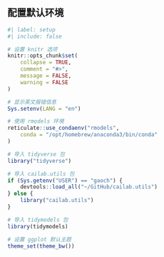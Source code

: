 ## 配置默认环境

```r
#| label: setup
#| include: false

# 设置 knitr 选项
knitr::opts_chunk$set(
    collapse = TRUE,
    comment = "#>",
    message = FALSE,
    warning = FALSE
)

# 显示英文报错信息
Sys.setenv(LANG = "en")

# 使用 rmodels 环境
reticulate::use_condaenv("rmodels",
    conda = "/opt/homebrew/anaconda3/bin/conda"
)

# 导入 tidyverse 包
library("tidyverse")

# 导入 cailab.utils 包
if (Sys.getenv("USER") == "gaoch") {
    devtools::load_all("~/GitHub/cailab.utils")
} else {
    library("cailab.utils")
}

# 导入 tidymodels 包
library(tidymodels)

# 设置 ggplot 默认主题
theme_set(theme_bw())
```

